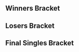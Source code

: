 {{DISPLAYTITLE:Tipped Off 11: ''Melee'' Singles Bracket}}{{SetGame|melee}}
{{tabs static
|name1=Overview
|link1=Tipped Off/11/Melee
|name2=Singles Bracket
|link2=Tipped Off/11/Melee/Singles Bracket
|This=2
}}
==Winners Bracket==
{{Template:32DEWBracketA
|tourneylink=Tipped Off/11/Melee
|tourneyname=Tipped Off 11

|r1m1p1=Envy |r1m1p1flag=us |r1m1p1score=2 |r1m1win=1
|r1m1p2=Merck the Jerk |r1m1p2flag=us |r1m1p2score=1

|r1m2p1=JSalt |r1m2p1flag=us |r1m2p1score=2 |r1m2win=1
|r1m2p2=Porkchops |r1m2p2flag=us |r1m2p2score=0

|r1m3p1=Fly Amanita |r1m3p1flag=us |r1m3p1score=2 |r1m3win=1
|r1m3p2=Austintacious |r1m3p2flag=us |r1m3p2score=0

|r1m4p1=Professor Pro |r1m4p1flag=uk |r1m4p1score=2 |r1m4win=1
|r1m4p2=Iori |r1m4p2flag=us |r1m4p2score=0

|r1m5p1=Colbol |r1m5p1flag=us |r1m5p1score=2 |r1m5win=1
|r1m5p2=Chaddd |r1m5p2flag=us |r1m5p2score=1
|r1m5p1char1=Marth |r1m5p2char1=Fox |r1m5p1stock1=1 |r1m5p2stock1=0 |r1m5stage1=Yoshi's Story |r1m5win1=1
|r1m5p1char2=Marth |r1m5p2char2=Fox |r1m5p1stock2=0 |r1m5p2stock2=3 |r1m5stage2=Yoshi's Story |r1m5win2=2
|r1m5p1char3=Fox |r1m5p2char3=Fox |r1m5p1stock3=2 |r1m5p2stock3=0 |r1m5stage3=Battlefield |r1m5win3=1
|r1m5details={{BracketMatchDetails|vod=https://www.youtube.com/watch?v=8HPRCRq13Kk}}

|r1m6p1=n0ne |r1m6p1flag=ni |r1m6p1score=2 |r1m6win=1
|r1m6p2=Pengie |r1m6p2flag=us |r1m6p2score=0

|r1m7p1=Wobbles |r1m7p1flag=us |r1m7p1score=0 |r1m7win=2
|r1m7p2=XIF |r1m7p2flag=us |r1m7p2score=2

|r1m8p1=DJ Nintendo |r1m8p1flag=us |r1m8p1score=2 |r1m8win=1
|r1m8p2=.jpg |r1m8p2flag=mx |r1m8p2score=0

|r1m9p1=Druggedfox |r1m9p1flag=us |r1m9p1score=1 |r1m9win=2
|r1m9p2=Drunksloth |r1m9p2flag=us |r1m9p2score=2
|r1m9p1char1=Sheik |r1m9p2char1=Ice Climbers |r1m9p1stock1=0 |r1m9p2stock1=1 |r1m9stage1=Fountain of Dreams |r1m9win1=2
|r1m9p1char2=Sheik |r1m9p2char2=Ice Climbers |r1m9p1stock2=2 |r1m9p2stock2=0 |r1m9stage2=Battlefield |r1m9win2=1
|r1m9p1char3=Sheik |r1m9p2char3=Ice Climbers |r1m9p1stock3=0 |r1m9p2stock3=1 |r1m9stage3=Pokémon Stadium |r1m9win3=2
|r1m9details={{BracketMatchDetails|vod=https://www.youtube.com/watch?v=8g5getQGH5c}}

|r1m10p1=ESAM |r1m10p1flag=us |r1m10p1score=2 |r1m10win=1
|r1m10p2=baka4moe |r1m10p2flag=us |r1m10p2score=0

|r1m11p1=Javi |r1m11p1flag=mx |r1m11p1score=2 |r1m11win=1
|r1m11p2=Drephen |r1m11p2flag=us |r1m11p2score=0
|r1m11p1char1=Fox |r1m11p2char1=Sheik |r1m11p1stock1=1 |r1m11p2stock1=0 |r1m11stage1=Yoshi's Story |r1m11win1=1
|r1m11p1char2=Fox |r1m11p2char2=Sheik |r1m11p1stock2=1 |r1m11p2stock2=0 |r1m11stage2=Battlefield |r1m11win2=1

|r1m12p1=The Moon |r1m12p1flag=us |r1m12p1score=2 |r1m12win=1
|r1m12p2=KPAN |r1m12p2flag=us |r1m12p2score=0

|r1m13p1=Nintendude |r1m13p1flag=us |r1m13p1score=2 |r1m13win=1
|r1m13p2=vidjogamer |r1m13p2flag=us |r1m13p2score=0

|r1m14p1=Gravy |r1m14p1flag=us |r1m14p1score=2 |r1m14win=1
|r1m14p2=Junebug |r1m14p2flag=us |r1m14p2score=0

|r1m15p1=Overtriforce |r1m15p1flag=es |r1m15p1score=2 |r1m15win=1
|r1m15p2=Articanus |r1m15p2flag=us |r1m15p2score=0

|r1m16p1=Wizzrobe |r1m16p1flag=us |r1m16p1score=2 |r1m16win=1
|r1m16p2=Sharkz |r1m16p2flag=us |r1m16p2score=0

|r2m1p1=Envy |r2m1p1flag=us |r2m1p1score=0 |r2m1win=2
|r2m1p2=JSalt |r2m1p2flag=us |r2m1p2score=2

|r2m2p1=Fly Amanita |r2m2p1flag=us |r2m2p1score=1 |r2m2win=2
|r2m2p2=Professor Pro |r2m2p2flag=uk |r2m2p2score=2
|r2m2p1char1=Ice Climbers |r2m2p2char1=Fox |r2m2p1stock1=0 |r2m2p2stock1=2 |r2m2stage1=Yoshi's Story |r2m2win1=2
|r2m2p1char2=Ice Climbers |r2m2p2char2=Fox |r2m2p1stock2=2 |r2m2p2stock2=0 |r2m2stage2=Fountain of Dreams |r2m2win2=1
|r2m2p1char3=Ice Climbers |r2m2p2char3=Fox |r2m2p1stock3=0 |r2m2p2stock3=2 |r2m2stage3=Pokémon Stadium |r2m2win3=2
|r2m2details={{BracketMatchDetails|vod=https://www.youtube.com/watch?v=4q9-u4oJ-gw}}

|r2m3p1=Colbol |r2m3p1flag=us |r2m3p1score=1 |r2m3win=2
|r2m3p2=n0ne |r2m3p2flag=ni |r2m3p2score=2
|r2m3p1char1=Fox |r2m3p2char1=Captain Falcon |r2m3p1stock1=0 |r2m3p2stock1=1 |r2m3stage1=Yoshi's Story |r2m3win1=2
|r2m3p1char2=Fox |r2m3p2char2=Captain Falcon |r2m3p1stock2=4 |r2m3p2stock2=0 |r2m3stage2=Yoshi's Story |r2m3win2=1
|r2m3p1char3=Fox |r2m3p2char3=Captain Falcon |r2m3p1stock3=0 |r2m3p2stock3=2 |r2m3stage3=Battlefield |r2m3win3=2
|r2m3details={{BracketMatchDetails|vod=https://www.youtube.com/watch?v=aShEX6iwCVk}}

|r2m4p1=XIF |r2m4p1flag=us |r2m4p1score=0 |r2m4win=2
|r2m4p2=DJ Nintendo |r2m4p2flag=us |r2m4p2score=2
|r2m4p1char1=Peach |r2m4p2char1=Fox |r2m4p1stock1=0 |r2m4p2stock1=2 |r2m4stage1=Battlefield |r2m4win1=2
|r2m4p1char2=Peach |r2m4p2char2=Fox |r2m4p1stock2=0 |r2m4p2stock2=3 |r2m4stage2=Final Destination |r2m4win2=2

|r2m5p1=Drunksloth |r2m5p1flag=us |r2m5p1score=1 |r2m5win=2
|r2m5p2=ESAM |r2m5p2flag=us |r2m5p2score=2

|r2m6p1=Javi |r2m6p1flag=mx |r2m6p1score=1 |r2m6win=2
|r2m6p2=The Moon |r2m6p2flag=us |r2m6p2score=2
|r2m6p1char1=Fox |r2m6p2char1=Marth |r2m6p1stock1=2 |r2m6p2stock1=0 |r2m6stage1=Battlefield |r2m6win1=1
|r2m6p1char2=Fox |r2m6p2char2=Marth |r2m6p1stock2=0 |r2m6p2stock2=1 |r2m6stage2=Yoshi's Story |r2m6win2=2
|r2m6p1char3=Fox |r2m6p2char3=Marth |r2m6p1stock3=0 |r2m6p2stock3=1 |r2m6stage3=Pokémon Stadium |r2m6win3=2

|r2m7p1=Nintendude |r2m7p1flag=us |r2m7p1score=0 |r2m7win=2
|r2m7p2=Gravy |r2m7p2flag=us |r2m7p2score=2

|r2m8p1=Overtriforce |r2m8p1flag=es |r2m8p1score=0 |r2m8win=2
|r2m8p2=Wizzrobe |r2m8p2flag=us |r2m8p2score=2
|r2m8p1char1=Sheik |r2m8p2char1=Captain Falcon |r2m8p1stock1=0 |r2m8p2stock1=2 |r2m8stage1=Dream Land |r2m8win1=2
|r2m8p1char2=Sheik |r2m8p2char2=Captain Falcon |r2m8p1stock2=0 |r2m8p2stock2=2 |r2m8stage2=Final Destination |r2m8win2=2

|r3m1p1=JSalt |r3m1p1flag=us |r3m1p1score=0 |r3m1win=2
|r3m1p2=Professor Pro |r3m1p2flag=uk |r3m1p2score=2

|r3m2p1=n0ne |r3m2p1flag=ni |r3m2p1score=2 |r3m2win=1
|r3m2p2=DJ Nintendo |r3m2p2flag=us |r3m2p2score=0

|r3m3p1=ESAM |r3m3p1flag=us |r3m3p1score=2 |r3m3win=1
|r3m3p2=The Moon |r3m3p2flag=us |r3m3p2score=1
|r3m3p1char1=Samus |r3m3p2char1=Marth |r3m3p1stock1=1 |r3m3p2stock1=0 |r3m3stage1=Battlefield |r3m3win1=1
|r3m3p1char2=Samus |r3m3p2char2=Marth |r3m3p1stock2=0 |r3m3p2stock2=2 |r3m3stage2=Pokémon Stadium |r3m3win2=2
|r3m3p1char3=Samus |r3m3p2char3=Marth |r3m3p1stock3=1 |r3m3p2stock3=0 |r3m3stage3=Fountain of Dreams |r3m3win3=1

|r3m4p1=Gravy |r3m4p1flag=us |r3m4p1score=0 |r3m4win=2
|r3m4p2=Wizzrobe |r3m4p2flag=us |r3m4p2score=2

|r4m1p1=Professor Pro |r4m1p1flag=uk |r4m1p1score=2 |r4m1win=2
|r4m1p2=n0ne |r4m1p2flag=ni |r4m1p2score=3
|r4m1p1char1=Fox |r4m1p2char1=Captain Falcon |r4m1p1stock1=1 |r4m1p2stock1=0 |r4m1stage1=Yoshi's Story |r4m1win1=1
|r4m1p1char2=Fox |r4m1p2char2=Captain Falcon |r4m1p1stock2=0 |r4m1p2stock2=2 |r4m1stage2=Battlefield |r4m1win2=2
|r4m1p1char3=Fox |r4m1p2char3=Captain Falcon |r4m1p1stock3=1 |r4m1p2stock3=0 |r4m1stage3=Final Destination |r4m1win3=1
|r4m1p1char4=Fox |r4m1p2char4=Captain Falcon |r4m1p1stock4=0 |r4m1p2stock4=2 |r4m1stage4=Dream Land |r4m1win4=2
|r4m1p1char5=Fox |r4m1p2char5=Captain Falcon |r4m1p1stock5=0 |r4m1p2stock5=2 |r4m1stage5=Fountain of Dreams |r4m1win5=2

|r4m2p1=ESAM |r4m2p1flag=us |r4m2p1score=0 |r4m2win=2
|r4m2p2=Wizzrobe |r4m2p2flag=us |r4m2p2score=3
|r4m2p1char1=Samus |r4m2p2char1=Captain Falcon |r4m2p1stock1=0 |r4m2p2stock1=3 |r4m2stage1=Battlefield |r4m2win1=2
|r4m2p1char2=Fox |r4m2p2char2=Captain Falcon |r4m2p1stock2=0 |r4m2p2stock2=3 |r4m2stage2=Battlefield |r4m2win2=2
|r4m2p1char3=Samus |r4m2p2char3=Captain Falcon |r4m2p1stock3=0 |r4m2p2stock3=1 |r4m2stage3=Fountain of Dreams |r4m2win3=2

|r5m1p1=n0ne |r5m1p1flag=ni |r5m1p1score= |r5m1win=
|r5m1p2=Wizzrobe |r5m1p2flag=us |r5m1p2score=
}}
==Losers Bracket==
{{64DELBracketSmwA
|tourneylink=Tipped Off/11/Melee
|tourneyname=Tipped Off 11
|l1placement=49-64
|l2placement=33-48
|l3placement=25-32
|l4placement=17-24
|l5placement=13-16
|l6placement=9-12
|l7placement=7-8
|l8placement=5-6

|l1m1p1=Focus |l1m1p1flag=us |l1m1p1score=2 |l1m1win=1
|l1m1p2=dashdancedan |l1m1p2flag=us |l1m1p2score=1

|l1m2p1=nicaboy |l1m2p1flag=us |l1m2p1score=2 |l1m2win=1
|l1m2p2=Le Fou |l1m2p2flag=us |l1m2p2score=0
|l1m2p1char1=Sheik |l1m2p2char1=Falco |l1m2p1stock1=3 |l1m2p2stock1=0 |l1m2stage1=Battlefield |l1m2win1=1
|l1m2p1char2=Sheik |l1m2p2char2=Falco |l1m2p1stock2=2 |l1m2p2stock2=0 |l1m2stage2=Dream Land |l1m2win2=1

|l1m3p1=TBAG |l1m3p1flag=us |l1m3p1score=1 |l1m3win=2
|l1m3p2=moogle |l1m3p2flag=us |l1m3p2score=2

|l1m4p1=DairDev1L |l1m4p1flag=us |l1m4p1score=0 |l1m4win=2
|l1m4p2=s0ft |l1m4p2flag=us |l1m4p2score=2

|l1m5p1=Moist |l1m5p1flag=us |l1m5p1score=0 |l1m5win=2
|l1m5p2=Rooktionary |l1m5p2flag=us |l1m5p2score=2

|l1m6p1=RJ |l1m6p1flag=us |l1m6p1score=2 |l1m6win=1
|l1m6p2=Myztek |l1m6p2flag=us |l1m6p2score=0

|l1m7p1=GAwes |l1m7p1flag=us |l1m7p1score=0 |l1m7win=2
|l1m7p2=ihavespaceballs |l1m7p2flag=us |l1m7p2score=2

|l1m8p1=OP |l1m8p1flag=us |l1m8p1score=2 |l1m8win=1
|l1m8p2=Starlord |l1m8p2flag=us |l1m8p2score=1

|l1m9p1=Kamikaze Caddy |l1m9p1flag=us |l1m9p1score=0 |l1m9win=2
|l1m9p2=Een! |l1m9p2flag=us |l1m9p2score=2

|l1m10p1=Eliott |l1m10p1flag=us |l1m10p1score=0 |l1m10win=2
|l1m10p2=Flamin Roy |l1m10p2flag=us |l1m10p2score=2

|l1m11p1=BlueJim |l1m11p1flag=us |l1m11p1score=2 |l1m11win=1
|l1m11p2=eet |l1m11p2flag=us |l1m11p2score=0

|l1m12p1=Ichigo |l1m12p1flag=us |l1m12p1score=0 |l1m12win=2
|l1m12p2=Kaeon |l1m12p2flag=us |l1m12p2score=2
|l1m12p1char1=Captain Falcon |l1m12p2char1=Fox |l1m12p1stock1=0 |l1m12p2stock1=1 |l1m12stage1=Yoshi's Story |l1m12win1=2
|l1m12p1char2=Fox |l1m12p2char2=Fox |l1m12p1stock2=0 |l1m12p2stock2=3 |l1m12stage2=Yoshi's Story |l1m12win2=2

|l1m13p1=Ice |l1m13p1flag=de |l1m13p1score=2 |l1m13win=1
|l1m13p2=FullMetal |l1m13p2flag=us |l1m13p2score=0

|l1m14p1=Greenmario |l1m14p1flag=us |l1m14p1score=2 |l1m14win=1
|l1m14p2=Keno |l1m14p2flag=us |l1m14p2score=0

|l1m15p1=DP's Mario |l1m15p1flag=us |l1m15p1score=2 |l1m15win=1
|l1m15p2=TT |l1m15p2flag=us |l1m15p2score=0

|l1m16p1=stingers |l1m16p1flag=us |l1m16p1score=2 |l1m16win=1
|l1m16p2=2KrunkVillain |l1m16p2flag=us |l1m16p2score=0

|l2m1p1=.jpg |l2m1p1flag=mx |l2m1p1score=2 |l2m1win=1
|l2m1p2=Focus |l2m1p2flag=us |l2m1p2score=0

|l2m2p1=Wobbles |l2m2p1flag=us |l2m2p1score=2 |l2m2win=1
|l2m2p2=nicaboy |l2m2p2flag=us |l2m2p2score=1

|l2m3p1=Pengie |l2m3p1flag=us |l2m3p1score=2 |l2m3win=1
|l2m3p2=moogle |l2m3p2flag=us |l2m3p2score=0

|l2m4p1=Chaddd |l2m4p1flag=us |l2m4p1score=0 |l2m4win=2
|l2m4p2=s0ft |l2m4p2flag=us |l2m4p2score=2

|l2m5p1=Iori |l2m5p1flag=us |l2m5p1score=2 |l2m5win=1
|l2m5p2=Rooktionary |l2m5p2flag=us |l2m5p2score=0

|l2m6p1=Austintacious |l2m6p1flag=us |l2m6p1score=2 |l2m6win=1
|l2m6p2=RJ |l2m6p2flag=us |l2m6p2score=0
|l2m6p1char1=Sheik |l2m6p2char1=Captain Falcon |l2m6p1stock1=1 |l2m6p2stock1=0 |l2m6stage1=Battlefield |l2m6win1=1
|l2m6p1char2=Sheik |l2m6p2char2=Fox |l2m6p1stock2=2 |l2m6p2stock2=0 |l2m6stage2=Yoshi's Story |l2m6win2=1

|l2m7p1=Porkchops |l2m7p1flag=us |l2m7p1score=2 |l2m7win=1
|l2m7p2=ihavespaceballs |l2m7p2flag=us |l2m7p2score=0

|l2m8p1=Merck the Jerk |l2m8p1flag=us |l2m8p1score=2 |l2m8win=1
|l2m8p2=OP |l2m8p2flag=us |l2m8p2score=0

|l2m9p1=Sharkz |l2m9p1flag=us |l2m9p1score=1 |l2m9win=2
|l2m9p2=Een! |l2m9p2flag=us |l2m9p2score=2

|l2m10p1=Articanus |l2m10p1flag=us |l2m10p1score=2 |l2m10win=1
|l2m10p2=Flamin Roy |l2m10p2flag=us |l2m10p2score=1

|l2m11p1=Junebug |l2m11p1flag=us |l2m11p1score=2 |l2m11win=1
|l2m11p2=BlueJim |l2m11p2flag=us |l2m11p2score=0

|l2m12p1=vidjogamer |l2m12p1flag=us |l2m12p1score=0 |l2m12win=2
|l2m12p2=Kaeon |l2m12p2flag=us |l2m12p2score=2

|l2m13p1=KPAN |l2m13p1flag=us |l2m13p1score=0 |l2m13win=2
|l2m13p2=Ice |l2m13p2flag=de |l2m13p2score=2

|l2m14p1=Drephen |l2m14p1flag=us |l2m14p1score=2 |l2m14win=1
|l2m14p2=Greenmario |l2m14p2flag=us |l2m14p2score=1
|l2m14p1char1=Sheik |l2m14p2char1=Mario |l2m14p1stock1=2 |l2m14p2stock1=0 |l2m14stage1=Yoshi's Story |l2m14win1=1
|l2m14p1char2=Sheik |l2m14p2char2=Mario |l2m14p1stock2=0 |l2m14p2stock2=1 |l2m14stage2=Yoshi's Story |l2m14win2=2
|l2m14p1char3=Sheik |l2m14p2char3=Mario |l2m14p1stock3=2 |l2m14p2stock3=0 |l2m14stage3=Fountain of Dreams |l2m14win3=1

|l2m15p1=baka4moe |l2m15p1flag=us |l2m15p1score=2 |l2m15win=1
|l2m15p2=DP's Mario |l2m15p2flag=us |l2m15p2score=0

|l2m16p1=Druggedfox |l2m16p1flag=us |l2m16p1score=2 |l2m16win=1
|l2m16p2=stingers |l2m16p2flag=us |l2m16p2score=0
|l2m16p1char1=Sheik |l2m16p2char1=Peach |l2m16p1stock1=2 |l2m16p2stock1=0 |l2m16stage1=Final Destination |l2m16win1=1
|l2m16p1char2=Sheik |l2m16p2char2=Peach |l2m16p1stock2=2 |l2m16p2stock2=0 |l2m16stage2=Dream Land |l2m16win2=1

|l3m1p1=.jpg |l3m1p1flag=mx |l3m1p1score=0 |l3m1win=2
|l3m1p2=Wobbles |l3m1p2flag=us |l3m1p2score=2

|l3m2p1=Pengie |l3m2p1flag=us |l3m2p1score=1 |l3m2win=2
|l3m2p2=s0ft |l3m2p2flag=us |l3m2p2score=2

|l3m3p1=Iori |l3m3p1flag=us |l3m3p1score=2 |l3m3win=1
|l3m3p2=Austintacious |l3m3p2flag=us |l3m3p2score=0

|l3m4p1=Porkchops |l3m4p1flag=us |l3m4p1score=2 |l3m4win=1
|l3m4p2=Merck the Jerk |l3m4p2flag=us |l3m4p2score=0

|l3m5p1=Een! |l3m5p1flag=us |l3m5p1score=1 |l3m5win=2
|l3m5p2=Articanus |l3m5p2flag=us |l3m5p2score=2

|l3m6p1=Junebug |l3m6p1flag=us |l3m6p1score=1 |l3m6win=2
|l3m6p2=Kaeon |l3m6p2flag=us |l3m6p2score=2
|l3m6details={{BracketMatchDetails |comment=Note: the score on smash.gg is 0-2.}}

|l3m7p1=Ice |l3m7p1flag=de |l3m7p1score=2 |l3m7win=1
|l3m7p2=Drephen |l3m7p2flag=us |l3m7p2score=1
|l3m7p1char1=Fox |l3m7p2char1=Sheik |l3m7p1stock1=0 |l3m7p2stock1=1 |l3m7stage1=Battlefield |l3m7win1=2
|l3m7p1char2=Fox |l3m7p2char2=Sheik |l3m7p1stock2=3 |l3m7p2stock2=0 |l3m7stage2=Pokémon Stadium |l3m7win2=1
|l3m7p1char3=Fox |l3m7p2char3=Sheik |l3m7p1stock3=3 |l3m7p2stock3=0 |l3m7stage3=Yoshi's Story |l3m7win3=1

|l3m8p1=baka4moe |l3m8p1flag=us |l3m8p1score=0 |l3m8win=2
|l3m8p2=Druggedfox |l3m8p2flag=us |l3m8p2score=2

|l4m1p1=Drunksloth |l4m1p1flag=us |l4m1p1score=0 |l4m1win=2
|l4m1p2=Wobbles |l4m1p2flag=us |l4m1p2score=2
|l4m1p1char1=Ice Climbers |l4m1p2char1=Ice Climbers |l4m1p1stock1=0 |l4m1p2stock1=2 |l4m1stage1=Battlefield |l4m1win1=2
|l4m1p1char2=Ice Climbers |l4m1p2char2=Ice Climbers |l4m1p1stock2=0 |l4m1p2stock2=2 |l4m1stage2=Final Destination |l4m1win2=2

|l4m2p1=Javi |l4m2p1flag=mx |l4m2p1score=2 |l4m2win=1
|l4m2p2=s0ft |l4m2p2flag=us |l4m2p2score=0
|l4m2p1char1=Fox |l4m2p2char1=Jigglypuff |l4m2p1stock1=3 |l4m2p2stock1=0 |l4m2stage1=Battlefield |l4m2win1=1
|l4m2p1char2=Fox |l4m2p2char2=Fox |l4m2p1stock2=2 |l4m2p2stock2=0 |l4m2stage2=Pokémon Stadium |l4m2win2=1

|l4m3p1=Nintendude |l4m3p1flag=us |l4m3p1score=0 |l4m3win=2
|l4m3p2=Iori |l4m3p2flag=us |l4m3p2score=2
|l4m3p1char1=ICs |l4m3p2char1=Peach |l4m3p1stock1=0 |l4m3p2stock1=1 |l4m3stage1=Battlefield |l4m3win1=2
|14m3p1char2=ICs |l4m3p2char2=Peach |l4m3p1stock2=0 |l4m3p2stock2=1 |l4m3stage2=Battlefield |l4m3win2=2

|l4m4p1=Overtriforce |l4m4p1flag=es |l4m4p1score=2 |l4m4win=1
|l4m4p2=Porkchops |l4m4p2flag=us |l4m4p2score=0

|l4m5p1=Envy |l4m5p1flag=us |l4m5p1score=0 |l4m5win=2
|l4m5p2=Articanus |l4m5p2flag=us |l4m5p2score=2

|l4m6p1=Fly Amanita |l4m6p1flag=us |l4m6p1score=2 |l4m6win=1
|l4m6p2=Kaeon |l4m6p2flag=us |l4m6p2score=1
|l4m6p1char1=ICs |l4m6p2char1=Fox |l4m6p1stock1=0 |l4m6p2stock1=1 |l4m6stage1=Yoshi's Story |l4m6win1=2
|l4m6p1char2=ICs |l4m6p2char2=Fox |l4m6p1stock2=1 |l4m6p2stock2=0 |l4m6stage2=Fountain of Dreams |l4m6win2=1
|l4m6p1char3=ICs |l4m6p2char3=Fox |l4m6p1stock3=1 |l4m6p2stock3=0 |l4m6stage3=Final Destination |l4m6win3=1

|l4m7p1=Colbol |l4m7p1flag=us |l4m7p1score=0 |l4m7win=2
|l4m7p2=Ice |l4m7p2flag=de |l4m7p2score=2
|l4m7p1char1=Marth |l4m7p2char1=Fox |l4m7p1stock1=0 |l4m7p2stock1=1 |l4m7stage1=Yoshi's Story |l4m7win1=2
|l4m7p1char2=Marth |l4m7p2char2=Fox |l4m7p1stock2=0 |l4m7p2stock2=1 |l4m7stage2=Battlefield |l4m7win2=2

|l4m8p1=XIF |l4m8p1flag=us |l4m8p1score=0 |l4m8win=2
|l4m8p2=Druggedfox |l4m8p2flag=us |l4m8p2score=2
|l4m8p1char1=Peach |l4m8p2char1=Sheik |l4m8p1stock1=0 |l4m8p2stock1=1 |l4m8stage1=Final Destination |l4m8win1=2
|l4m8p1char2=Peach |l4m8p2char2=Sheik |l4m8p1stock2=0 |l4m8p2stock2=2 |l4m8stage2=Final Destination |l4m8win2=2

|l5m1p1=Wobbles |l5m1p1flag=us |l5m1p1score=0 |l5m1win=2
|l5m1p2=Javi |l5m1p2flag=mx |l5m1p2score=2
|l5m1p1char1=ICs |l5m1p2char1=Fox |l5m1p1stock1=0 |l5m1p2stock1=1 |l5m1stage1=Final Destination |l5m1win1=2
|l5m1p1char2=ICs |l5m1p2char2=Fox |l5m1p1stock2=0 |l5m1p2stock2=1 |l5m1stage2=Fountain of Dreams |l5m1win2=2

|l5m2p1=Iori |l5m2p1flag=us |l5m2p1score=2 |l5m2win=1
|l5m2p2=Overtriforce |l5m2p2flag=es |l5m2p2score=0
|l5m2p1char1=DK |l5m2p2char1=Sheik |l5m2p1stock1=1 |l5m2p2stock1=0 |l5m2stage1=Battlefield |l5m2win1=1
|l5m2p1char2=DK |l5m2p2char2=Sheik |l5m2p1stock2=1 |l5m2p2stock2=0 |l5m2stage2=Final Destination |l5m2win2=1
|l5m2details={{BracketMatchDetails|vod=https://www.youtube.com/watch?v=6xE8S2BL0xU}}

|l5m3p1=Articanus |l5m3p1flag=us |l5m3p1score=0 |l5m3win=2
|l5m3p2=Fly Amanita |l5m3p2flag=us |l5m3p2score=2
|l5m3p1char1=Marth |l5m3p2char1=Ice Climbers |l5m3p1stock1=0 |l5m3p2stock1=2 |l5m3stage1=Final Destination |l5m3win1=2
|l5m3p1char2=Marth |l5m3p2char2=Ice Climbers |l5m3p1stock2=0 |l5m3p2stock2=2 |l5m3stage2=Pokémon Stadium |l5m3win2=2

|l5m4p1=Ice |l5m4p1flag=de |l5m4p1score=0 |l5m4win=2
|l5m4p2=Druggedfox |l5m4p2flag=us |l5m4p2score=2
|l5m4p1char1=Fox |l5m4p2char1=Sheik |l5m4p1stock1=0 |l5m4p2stock1=1 |l5m4stage1=Battlefield |l5m4win1=2
|l5m4p1char2=Fox |l5m4p2char2=Sheik |l5m4p1stock2=0 |l5m4p2stock2=1 |l5m4stage2=Pokémon Stadium |l5m4win2=2

|l6m1p1=JSalt |l6m1p1flag=us |l6m1p1score=0 |l6m1win=2
|l6m1p2=Javi |l6m1p2flag=mx |l6m1p2score=2

|l6m2p1=DJ Nintendo |l6m2p1flag=us |l6m2p1score=2 |l6m2win=1
|l6m2p2=Iori |l6m2p2flag=us |l6m2p2score=0

|l6m3p1=The Moon |l6m3p1flag=us |l6m3p1score=2 |l6m3win=1
|l6m3p2=Fly Amanita |l6m3p2flag=us |l6m3p2score=1
|l6m3p1char1=Marth |l6m3p2char1=Ice Climbers |l6m3p1stock1=2 |l6m3p2stock1=0 |l6m3stage1=Yoshi's Story |l6m3win1=1
|l6m3p1char2=Marth |l6m3p2char2=Ice Climbers |l6m3p1stock2=0 |l6m3p2stock2=1 |l6m3stage2=Dream Land |l6m3win2=2
|l6m3p1char3=Marth |l6m3p2char3=Ice Climbers |l6m3p1stock3=2 |l6m3p2stock3=0 |l6m3stage3=Pokémon Stadium |l6m3win3=1

|l6m4p1=Gravy |l6m4p1flag=us |l6m4p1score=0 |l6m4win=2
|l6m4p2=Druggedfox |l6m4p2flag=us |l6m4p2score=2
|l6m4p1char1=Captain Falcon |l6m4p2char1=Sheik |l6m4p1stock1=0 |l6m4p2stock1=2 |l6m4stage1=Yoshi's Story |l6m4win1=2
|l6m4p1char2=Captain Falcon |l6m4p2char2=Sheik |l6m4p1stock2=0 |l6m4p2stock2=1 |l6m4stage2=Battlefield |l6m4win2=2

|l7m1p1=Javi |l7m1p1flag=mx |l7m1p1score=3 |l7m1win=1
|l7m1p2=DJ Nintendo |l7m1p2flag=us |l7m1p2score=0
|l7m1p1char1=Fox |l7m1p2char1=Fox |l7m1p1stock1=1 |l7m1p2stock1=0 |l7m1stage1=Dream Land |l7m1win1=1
|l7m1p1char2=Fox |l7m1p2char2=Fox |l7m1p1stock2=3 |l7m1p2stock2=0 |l7m1stage2=Battlefield |l7m1win2=1
|l7m1p1char3=Fox |l7m1p2char3=Mario |l7m1p1stock3=1 |l7m1p2stock3=0 |l7m1stage3=Battlefield |l7m1win3=1

|l7m2p1=The Moon |l7m2p1flag=us |l7m2p1score=1 |l7m2win=2
|l7m2p2=Druggedfox |l7m2p2flag=us |l7m2p2score=3
|l7m2p1char1=Marth |l7m2p2char1=Sheik |l7m2p1stock1=0 |l7m2p2stock1=1 |l7m2stage1=Battlefield |l7m2win1=2
|l7m2p1char2=Marth |l7m2p2char2=Sheik |l7m2p1stock2=0 |l7m2p2stock2=1 |l7m2stage2=Yoshi's Story |l7m2win2=2
|l7m2p1char3=Marth |l7m2p2char3=Sheik |l7m2p1stock3=2 |l7m2p2stock3=0 |l7m2stage3=Yoshi's Story |l7m2win3=1
|l7m2p1char4=Marth |l7m2p2char4=Sheik |l7m2p1stock4=0 |l7m2p2stock4=1 |l7m2stage4=Dream Land |l7m2win4=2


|l8m1p1=ESAM |l8m1p1flag=us |l8m1p1score=1 |l8m1win=2
|l8m1p2=Javi |l8m1p2flag=mx |l8m1p2score=3
|l8m1p1char1=Samus |l8m1p2char1=Fox |l8m1p1stock1=0 |l8m1p2stock1=3 |l8m1stage1=Yoshi's Story |l8m1win1=2
|l8m1p1char2=Fox |l8m1p2char2=Sheik |l8m1p1stock2=0 |l8m1p2stock2=1 |l8m1stage2=Fountain of Dreams |l8m1win2=2
|l8m1p1char3=Fox |l8m1p2char3=Sheik |l8m1p1stock3=1 |l8m1p2stock3=0 |l8m1stage3=Final Destination |l8m1win3=1
|l8m1p1char4=Samus |l8m1p2char4=Sheik |l8m1p1stock4=0 |l8m1p2stock4=1 |l8m1stage4=Final Destination |l8m1win4=2

|l8m2p1=Professor Pro |l8m2p1flag=uk |l8m2p1score=0 |l8m2win=2
|l8m2p2=Druggedfox |l8m2p2flag=us |l8m2p2score=3
|l8m2p1char1=Fox |l8m2p2char1=Sheik |l8m2p1stock1=0 |l8m2p2stock1=1 |l8m2stage1=Yoshi's Story |l8m2win1=2
|l8m2p1char2=Fox |l8m2p2char2=Sheik |l8m2p1stock2=0 |l8m2p2stock2=2 |l8m2stage2=Pokémon Stadium |l8m2win2=2
|l8m2p1char3=Fox |l8m2p2char3=Sheik |l8m2p1stock3=0 |l8m2p2stock3=1 |l8m2stage3=Yoshi's Story |l8m2win3=2
}}
<onlyinclude>
==Final Singles Bracket==
{{DEFinalSmwBracket
|tourneylink=Tipped Off/11/Melee
|tourneyname=Tipped Off 11
|l1placement=4
|r2placement=3
|r3loserplacement=2
|r3winnerplacement=1
|column-width=190
|column-width-finals=235
|export_score=true

<!-- FROM WINNERS -->
|r1m1p1=n0ne |r1m1p1flag=ni |r1m1p1score=1
|r1m1p2=Wizzrobe |r1m1p2flag=us |r1m1p2score=2
|r1m1win=2
|r1m1p1char1=cf |r1m1p1stock1=0 |r1m1p2char1=cf |r1m1p2stock1=2 |r1m1win1=2 |r1m1stage1=Battlefield
|r1m1p1char2=cf |r1m1p1stock2=3 |r1m1p2char2=cf |r1m1p2stock2=0 |r1m1win2=1 |r1m1stage2=Pokémon Stadium
|r1m1p1char3=cf |r1m1p1stock3=0 |r1m1p2char3=cf |r1m1p2stock3=3 |r1m1win3=2 |r1m1stage3=Final Destination
|r1m1p1char4=cf |r1m1p1stock4=0 |r1m1p2char4=cf |r1m1p2stock4=2 |r1m1win4=2 |r1m1stage4=Yoshi's Story
|r1m1p1char5= |r1m1p1stock5= |r1m1p2char5= |r1m1p2stock5= |r1m1win5= |r1m1stage5=
|r1m1date=November 8, 2015
|r1m1finished=
|r1m1details={{BracketMatchDetails
|vod=
|preview= 
|lrthread=
|interview=
|recap=
|comment=
|live=
}}

<!-- FROM LOSERS -->
|l1m1p1=Javi |l1m1p1flag=mx |l1m1p1score=1
|l1m1p2=Druggedfox |l1m1p2flag=us |l1m1p2score=3
|l1m1win=2
|l1m1p1char1=fox |l1m1p1stock1=0 |l1m1p2char1=sheik |l1m1p2stock1=1 |l1m1win1=2 |l1m1stage1=Yoshi's Story
|l1m1p1char2=fox |l1m1p1stock2=0 |l1m1p2char2=sheik |l1m1p2stock2=3 |l1m1win2=2 |l1m1stage2=Yoshi's Story
|l1m1p1char3=fox |l1m1p1stock3=1 |l1m1p2char3=sheik |l1m1p2stock3=0 |l1m1win3=1 |l1m1stage3=Pokémon Stadium
|l1m1p1char4=fox |l1m1p1stock4=0 |l1m1p2char4=sheik |l1m1p2stock4=1 |l1m1win4=2 |l1m1stage4=Battlefield
|l1m1p1char5= |l1m1p1stock5= |l1m1p2char5= |l1m1p2stock5= |l1m1win5= |l1m1stage5=
|l1m1date=
|l1m1finished=
|l1m1details={{BracketMatchDetails
|vod=
|preview= 
|lrthread=
|interview=
|recap=
|comment=
|live=
}}

<!-- LOSERS FINALS -->
|r2m1p1=n0ne |r2m1p1flag=ni |r2m1p1score=1
|r2m1p2=Druggedfox |r2m1p2flag=us |r2m1p2score=3
|r2m1win=2
|r2m1p1char1=cf |r2m1p1stock1=0 |r2m1p2char1=sheik |r2m1p2stock1=1 |r2m1win1=2 |r2m1stage1=Dream Land
|r2m1p1char2=cf |r2m1p1stock2=0 |r2m1p2char2=sheik |r2m1p2stock2=3 |r2m1win2=2 |r2m1stage2=Battlefield
|r2m1p1char3=cf |r2m1p1stock3=1 |r2m1p2char3=sheik |r2m1p2stock3=0 |r2m1win3=1 |r2m1stage3=Pokémon Stadium
|r2m1p1char4=cf |r2m1p1stock4=0 |r2m1p2char4=sheik |r2m1p2stock4=2 |r2m1win4=2 |r2m1stage4=Yoshi's Story
|r2m1p1char5= |r2m1p1stock5= |r2m1p2char5= |r2m1p2stock5= |r2m1win5= |r2m1stage5=
|r2m1date=November 8, 2015
|r2m1finished=
|r2m1details={{BracketMatchDetails
|vod=
|preview= 
|lrthread=
|interview=
|recap=
|comment=
|live=
}}

<!-- GRAND FINALS -->
|r3m1p1=Wizzrobe |r3m1p1flag=us |r3m1p1score=0 |r3m2p1score=1
|r3m1p2=Druggedfox |r3m1p2flag=us |r3m1p2score=3 |r3m2p2score=3
|r3m1win=2
|r3m1p1char1=cf |r3m1p1stock1=0 |r3m1p2char1=sheik |r3m1p2stock1=2 |r3m1win1=2 |r3m1stage1=Dream Land 
|r3m1p1char2=cf |r3m1p1stock2=0 |r3m1p2char2=sheik |r3m1p2stock2=1 |r3m1win2=2 |r3m1stage2=Pokémon Stadium
|r3m1p1char3=cf |r3m1p1stock3=0 |r3m1p2char3=sheik |r3m1p2stock3=1 |r3m1win3=2 |r3m1stage3=Pokémon Stadium
|r3m1p1char4= |r3m1p1stock4= |r3m1p2char4= |r3m1p2stock4= |r3m1win4= |r3m1stage4=
|r3m1p1char5= |r3m1p1stock5= |r3m1p2char5= |r3m1p2stock5= |r3m1win5= |r3m1stage5=

|r3m2p1char1=cf |r3m2p1stock1=0 |r3m2p2char1=sheik |r3m2p2stock1=1 |r3m2win1=2 |r3m2stage1=Dream Land
|r3m2p1char2=cf |r3m2p1stock2=0 |r3m2p2char2=sheik |r3m2p2stock2=1 |r3m2win2=2 |r3m2stage2=Dream Land
|r3m2p1char3=cf |r3m2p1stock3=1 |r3m2p2char3=sheik |r3m2p2stock3=0 |r3m2win3=1 |r3m2stage3=Dream Land
|r3m2p1char4=cf |r3m2p1stock4=0 |r3m2p2char4=sheik |r3m2p2stock4=1 |r3m2win4=2 |r3m2stage4=Yoshi's Story
|r3m2p1char5= |r3m2p1stock5= |r3m2p2char5= |r3m2p2stock5= |r3m2win5= |r3m2stage5=
|r3m1date=November 8, 2015
|r3m1finished=
|r3m1details={{BracketMatchDetails
|vod=
|preview= 
|lrthread=
|interview=
|recap=
|comment=
|live=
}}
}}
</onlyinclude>
